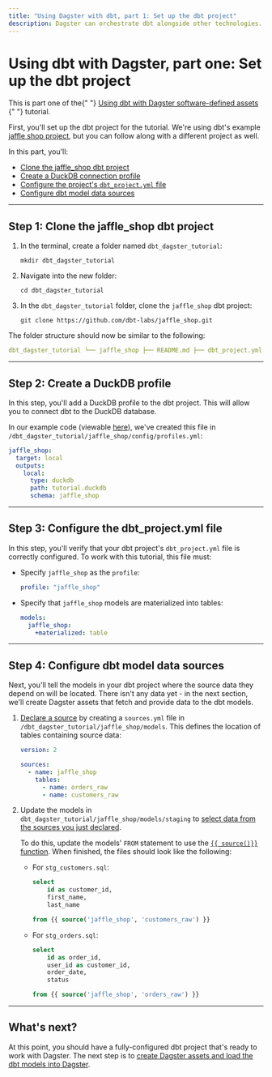 ```yaml
---
title: "Using Dagster with dbt, part 1: Set up the dbt project"
description: Dagster can orchestrate dbt alongside other technologies.
---
```


# Using dbt with Dagster, part one: Set up the dbt project

<Note>
  This is part one of the{" "}
  <a href="/integrations/dbt/using-dbt-with-dagster">
    Using dbt with Dagster software-defined assets
  </a>{" "}
  tutorial.
</Note>

First, you'll set up the dbt project for the tutorial. We're using dbt's example [jaffle shop project](https://github.com/dbt-labs/jaffle_shop), but you can follow along with a different project as well.

In this part, you'll:

- [Clone the jaffle_shop dbt project](#step-1-clone-the-jaffle_shop-dbt-project)
- [Create a DuckDB connection profile](#step-2-create-a-duckdb-profile)
- [Configure the project's `dbt_project.yml` file](#step-3-configure-the-dbt_projectyml-file)
- [Configure dbt model data sources](#step-4-configure-dbt-model-data-sources)

---

## Step 1: Clone the jaffle_shop dbt project

1. In the terminal, create a folder named `dbt_dagster_tutorial`:

   ```shell
   mkdir dbt_dagster_tutorial
   ```

2. Navigate into the new folder:

   ```shell
   cd dbt_dagster_tutorial
   ```

3. In the `dbt_dagster_tutorial` folder, clone the `jaffle_shop` dbt project:

   ```shell
   git clone https://github.com/dbt-labs/jaffle_shop.git
   ```

The folder structure should now be similar to the following:

```yaml file=/integrations/dbt/dbt_dagster_tutorial/project_structure.yaml startafter=initial_structure_start endbefore=initial_structure_end
dbt_dagster_tutorial └── jaffle_shop ├── README.md ├── dbt_project.yml ├── models │  ├── customers.sql │  ├── orders.sql │  ├── schema.yml │  └── staging │     ├── schema.yml │     ├── stg_customers.sql │     └── stg_orders.sql └── seeds
```

---

## Step 2: Create a DuckDB profile

In this step, you'll add a DuckDB profile to the dbt project. This will allow you to connect dbt to the DuckDB database.

In our example code (viewable [here](TODO)), we've created this file in `/dbt_dagster_tutorial/jaffle_shop/config/profiles.yml`:

```yaml file=../../dbt_dagster_tutorial/jaffle_shop/config/profiles.yml
jaffle_shop:
  target: local
  outputs:
    local:
      type: duckdb
      path: tutorial.duckdb
      schema: jaffle_shop
```

---

## Step 3: Configure the dbt_project.yml file

In this step, you'll verify that your dbt project's `dbt_project.yml` file is correctly configured. To work with this tutorial, this file must:

- Specify `jaffle_shop` as the `profile`:

  ```yaml
  profile: "jaffle_shop"
  ```

- Specify that `jaffle_shop` models are materialized into tables:

  ```yaml
  models:
    jaffle_shop:
      +materialized: table
  ```

---

## Step 4: Configure dbt model data sources

Next, you'll tell the models in your dbt project where the source data they depend on will be located. There isn't any data yet - in the next section, we'll create Dagster assets that fetch and provide data to the dbt models.

1. [Declare a source](https://docs.getdbt.com/docs/building-a-dbt-project/using-sources#declaring-a-source) by creating a `sources.yml` file in `/dbt_dagster_tutorial/jaffle_shop/models`. This defines the location of tables containing source data:

   ```yaml file=../../dbt_dagster_tutorial/jaffle_shop/models/sources.yml
   version: 2

   sources:
     - name: jaffle_shop
       tables:
         - name: orders_raw
         - name: customers_raw
   ```

2. Update the models in `dbt_dagster_tutorial/jaffle_shop/models/staging` to [select data from the sources you just declared](https://docs.getdbt.com/docs/building-a-dbt-project/using-sources#selecting-from-a-source).

   To do this, update the models' `FROM` statement to use the [`{{ source()}}` function](https://docs.getdbt.com/reference/dbt-jinja-functions/source). When finished, the files should look like the following:

   - For `stg_customers.sql`:

     ```sql file=../../dbt_dagster_tutorial/jaffle_shop/models/staging/stg_customers.sql
     select
         id as customer_id,
         first_name,
         last_name

     from {{ source('jaffle_shop', 'customers_raw') }}
     ```

   - For `stg_orders.sql`:

     ```sql file=../../dbt_dagster_tutorial/jaffle_shop/models/staging/stg_orders.sql
     select
         id as order_id,
         user_id as customer_id,
         order_date,
         status

     from {{ source('jaffle_shop', 'orders_raw') }}
     ```

---

## What's next?

At this point, you should have a fully-configured dbt project that's ready to work with Dagster. The next step is to [create Dagster assets and load the dbt models into Dagster](/integrations/dbt/using-dbt-with-dagster/part-two).

